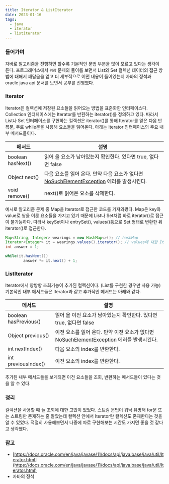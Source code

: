 ```yaml
---
title: Iterator & ListIterator
date: 2023-01-16
tags:
  - java
  - iterator
  - listiterator
---
```


### 들어가며

자바로 알고리즘을 진행하면 할수록 기본적인 문법 부분을 많이 모르고 있다는 생각이 든다. 프로그래머스에서 `위장` 문제의 풀이를 보면서 List와 Set 컬렉션 데이터의 접근 방법에 대해서 깨달음을 얻고 더 세부적으로 어떤 내용이 들어있는지 자바의 정석과 oracle java api 문서를 보면서 공부를 진행했다.

### Iterator

Iterator은 컬렉션에 저장된 요소들을 읽어오는 방법을 표준화한 인터페이스다. Collection 인터페이스에는 Iterator를 반환하는 iterator()를 정의하고 있다. 따라서 List나 Set 인터페이스를 구현하는 컬렉션은 iterator()를 통해 Iterator를 얻은 다음 반복문, 주로 while문을 사용해 요소들을 읽어온다. 아래는 Iterator 인터페이스의 주요 내부 메서드들이다.

| 메서드 | 설명 |
| --- | --- |
| boolean hasNext() | 읽어 올 요소가 남아있는지 확인한다. 있다면 true, 없다면 false |
| Object next() | 다음 요소를 읽어 온다. 만약 다음 요소가 없다면  [NoSuchElementException](https://docs.oracle.com/en/java/javase/11/docs/api/java.base/java/util/NoSuchElementException.html) 에러를 발생시킨다. |
| void remove() | next()로 읽어온 요소를 삭제한다. |

예시로 알고리즘 문제 중 Map을 Iterator로 접근한 코드를 가져와봤다. Map은 key와 value로 쌍을 이룬 요소들을 가지고 있기 때문에 List나 Set처럼 바로 iterator()로 접근이 불가능하다. 따라서 keySet이나 entrySet(), values()등으로 Set 형태로 변환한 뒤 iterator()로 접근한다.

```java
Map<String, Integer> wearings = new HashMap<>(); // hashMap
Iterator<Integer> it = wearings.values().iterator(); // values에 대한 Iterator
int answer = 1;

while(it.hasNext())
		answer *= it.next() + 1;
```

### ListIterator
Iterator에서 양방향 조회기능이 추가된 컬렉션이다. (List를 구현한 경우만 사용 가능) 기본적인 내부 메서드들은 Iterator과 같고 추가적인 메서드는 아래와 같다.

| 메서드 | 설명 |
| --- | --- |
| boolean hasPrevious() | 읽어 올 이전 요소가 남아있는지 확인한다. 있다면 true, 없다면 false |
| Object previous() | 이전 요소를 읽어 온다. 만약 이전 요소가 없다면  [NoSuchElementException](https://docs.oracle.com/en/java/javase/11/docs/api/java.base/java/util/NoSuchElementException.html) 에러를 발생시킨다. |
| int nextIndex() | 다음 요소의 index를 반환한다. |
| int previousIndex() | 이전 요소의 index를 반환한다. |

추가된 내부 메서드들을 보게되면 이전 요소들을 조회, 반환하는 메서드들이 있다는 것을 알 수 있다. 

### 정리

컬렉션을 사용할 때 늘 조회에 대한 고민이 있었다. 스트림 문법이 워낙 유명해 for문 또는 스트림만 존재하는 줄 알았는데 컬렉션 안에서 Iterator란 컬렉션도 존재한다는 것을 알 수 있었다. 적절히 사용해보면서 나중에 따로 구현해보는 시간도 가지면 좋을 것 같다고 생각했다.

### 참고

- [https://docs.oracle.com/en/java/javase/11/docs/api/java.base/java/util/Iterator.html](https://docs.oracle.com/en/java/javase/11/docs/api/java.base/java/util/Iterator.html)
- 자바의 정석